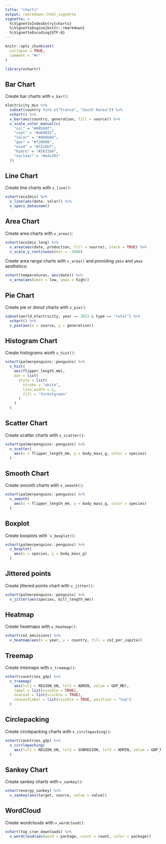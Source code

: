 ```yaml
---
title: "charts"
output: rmarkdown::html_vignette
vignette: >
  %\VignetteIndexEntry{charts}
  %\VignetteEngine{knitr::rmarkdown}
  %\VignetteEncoding{UTF-8}
---
```


```r
knitr::opts_chunk$set(
  collapse = TRUE,
  comment = "#>"
)
```

```r
library(vchartr)
```


## Bar Chart

Create bar charts with `v_bar()`:

```r
electricity_mix %>% 
  subset(country %in% c("France", "South Korea")) %>% 
  vchart() %>% 
  v_bar(aes(country, generation, fill = source)) %>%
  v_scale_color_manual(c(
    "oil" = "#80549f",
    "coal" = "#a68832",
    "solar" = "#d66b0d",
    "gas" = "#f20809",
    "wind" = "#72cbb7",
    "hydro" = "#2672b0",
    "nuclear" = "#e4a701"
  ))
```



## Line Chart

Create line charts with `v_line()`:

```r
vchart(eco2mix) %>% 
  v_line(aes(date, solar)) %>% 
  v_specs_datazoom()
```



## Area Chart

Create area charts with `v_area()`:

```r
vchart(eco2mix_long) %>%
  v_area(aes(date, production, fill = source), stack = TRUE) %>% 
  v_scale_y_continuous(min = -2000)
```


Create area range charts with `v_area()` and providing `ymin` and `ymax` aesthetics:

```r
vchart(temperatures, aes(date)) %>%
  v_area(aes(ymin = low, ymax = high))
```



## Pie Chart

Create pie or donut charts with `v_pie()`:

```r
subset(world_electricity, year == 2023 & type == "total") %>%
  vchart() %>% 
  v_pie(aes(x = source, y = generation))
```



## Histogram Chart

Create histograms wioth `v_hist()`:

```r
vchart(palmerpenguins::penguins) %>%
  v_hist(
    aes(flipper_length_mm),
    bar = list(
      style = list(
        stroke = "white",
        line_width = 1,
        fill = "forestgreen"
      )
    )
  )
```



## Scatter Chart

Create scatter charts with `v_scatter()`:

```r
vchart(palmerpenguins::penguins) %>%
  v_scatter(
    aes(x = flipper_length_mm, y = body_mass_g, color = species)
  )
```



## Smooth Chart

Create smooth charts with `v_smooth()`:

```r
vchart(palmerpenguins::penguins) %>%
  v_smooth(
    aes(x = flipper_length_mm, y = body_mass_g, color = species)
  )
```



## Boxplot

Create boxplots with ``v_boxplot()`:

```r
vchart(palmerpenguins::penguins) %>%
  v_boxplot(
    aes(x = species, y = body_mass_g)
  )
```



## Jittered points

Create jittered points chart with `v_jitter()`:

```r
vchart(palmerpenguins::penguins) %>%  
  v_jitter(aes(species, bill_length_mm))
```



## Heatmap

Create heatmaps with `v_heatmap()`:

```r
vchart(co2_emissions) %>%
  v_heatmap(aes(x = year, y = country, fill = co2_per_capita))
```



## Treemap

Create treemaps with `v_treemap()`:

```r
vchart(countries_gdp) %>%
  v_treemap(
    aes(lvl1 = REGION_UN, lvl2 = ADMIN, value = GDP_MD),
    label = list(visible = TRUE),
    nonLeaf = list(visible = TRUE),
    nonLeafLabel = list(visible = TRUE, position = "top")
  )
```



## Circlepacking

Create circlepacking charts with `v_circlepacking()`:

```r
vchart(countries_gdp) %>%
  v_circlepacking(
    aes(lvl1 = REGION_UN, lvl2 = SUBREGION, lvl3 = ADMIN, value = GDP_MD)
  )
```



## Sankey Chart

Create sankey charts with `v_sankey()`:

```r
vchart(energy_sankey) %>%
  v_sankey(aes(target, source, value = value))
```



## WordCloud

Create wordclouds with `v_wordcloud()`:

```r
vchart(top_cran_downloads) %>%
  v_wordcloud(aes(word = package, count = count, color = package))
```

